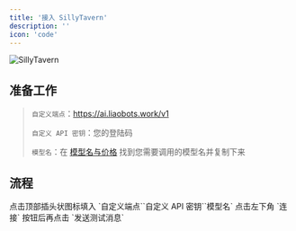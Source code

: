 ```yaml
---
title: '接入 SillyTavern'
description: ''
icon: 'code'
---
```


![SillyTavern](/images/SillyTavern/SillyTavern-icon.jpg)


## 准备工作

> `自定义端点`：https://ai.liaobots.work/v1
>
>
> `自定义 API 密钥`：您的登陆码
>
>
> `模型名`：在 [模型名与价格](/Aggregation/Model-Price.mdx) 找到您需要调用的模型名并复制下来

## 流程

<Steps>
    <Step title="第一步">
        <Card title="更改关键设置" img="/images/API/SillyTavern/step-1.jpg">
          点击顶部插头状图标填入 `自定义端点``自定义 API 密钥``模型名`
        </Card>
    </Step>
    <Step title="第二步">
        <Card title="测试连接" img="/images/API/SillyTavern/step-2.jpg">
          点击左下角 `连接` 按钮后再点击 `发送测试消息`
        </Card>
    </Step>
</Steps>